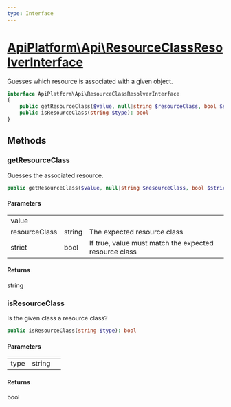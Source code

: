 ```yaml
---
type: Interface
---
```


# [ApiPlatform\Api\ResourceClassResolverInterface](/docs/v3.2/reference/Api/ResourceClassResolverInterface)

Guesses which resource is associated with a given object.


```php
interface ApiPlatform\Api\ResourceClassResolverInterface
{
    public getResourceClass($value, null|string $resourceClass, bool $strict): string
    public isResourceClass(string $type): bool
}
```
## Methods

### getResourceClass

Guesses the associated resource.

```php
public getResourceClass($value, null|string $resourceClass, bool $strict): string
```

#### Parameters

<table><tbody>
<tr><td>value</td><td></td><td></td></tr><tr><td>resourceClass</td><td>string</td><td>The expected resource class</td></tr><tr><td>strict</td><td>bool</td><td>If true, value must match the expected resource class</td></tr>
</tbody>
</table>

#### Returns

string

### isResourceClass

Is the given class a resource class?

```php
public isResourceClass(string $type): bool
```

#### Parameters

<table><tbody>
<tr><td>type</td><td>string</td><td></td></tr>
</tbody>
</table>

#### Returns

bool

